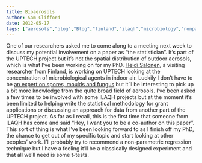 ```yaml
---
title: Bioaerosols
author: Sam Clifford
date: 2012-05-17
tags: ["aerosols","blog","Blog","finland","ilaqh","microbiology","nonparametrics","papers","qut","science","statistics"]
---
```


One of our researchers asked me to come along to a meeting next week to discuss my potential involvement on a paper as "the statistician". It's part of the UPTECH project but it's not the spatial distribution of outdoor aerosols, which is what I've been working on for my PhD. [Heidi Salonen](http://www.uku.fi/vaitokset/2009/ISBN978.951.802.908.6salonen.htm), a visiting researcher from Finland, is working on UPTECH looking at the concentration of microbiological agents in indoor air. Luckily I don't have to be [an expert on spores, moulds and fungus](http://en.wikipedia.org/wiki/Egon_Spengler) but it'll be interesting to pick up a bit more knowledge from the quite broad field of aerosols. I've been asked a few times to be involved with some ILAQH projects but at the moment it's been limited to helping write the statistical methodology for grant applications or discussing an approach for data from another part of the UPTECH project. As far as I recall, this is the first time that someone from ILAQH has come and said "Hey, I want you to be a co-author on this paper". This sort of thing is what I've been looking forward to as I finish off my PhD, the chance to get out of my specific topic and start looking at other peoples' work. I'll probably try to recommend a non-parametric regression technique but I have a feeling it'll be a classically designed experiment and that all we'll need is some t-tests.